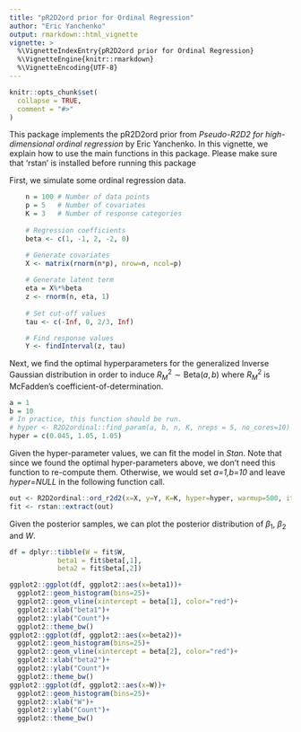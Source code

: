 ```yaml
---
title: "pR2D2ord prior for Ordinal Regression"
author: "Eric Yanchenko"
output: rmarkdown::html_vignette
vignette: >
  %\VignetteIndexEntry{pR2D2ord prior for Ordinal Regression}
  %\VignetteEngine{knitr::rmarkdown}
  %\VignetteEncoding{UTF-8}
---
```


```r
knitr::opts_chunk$set(
  collapse = TRUE,
  comment = "#>"
)
```

This package implements the $\mathsf{pR2D2ord}$ prior from *Pseudo-R2D2 for high-dimensional ordinal regression* by Eric Yanchenko. In this vignette, we explain how to use the main functions in this package. Please make sure that 'rstan' is installed before running this package

First, we simulate some ordinal regression data.

```r
    n = 100 # Number of data points
    p = 5   # Number of covariates
    K = 3   # Number of response categories
    
    # Regression coefficients
    beta <- c(1, -1, 2, -2, 0)

    # Generate covariates
    X <- matrix(rnorm(n*p), nrow=n, ncol=p)
    
    # Generate latent term
    eta = X%*%beta
    z <- rnorm(n, eta, 1)
    
    # Set cut-off values
    tau <- c(-Inf, 0, 2/3, Inf)

    # Find response values
    Y <- findInterval(z, tau)
```


Next, we find the optimal hyperparameters for the generalized Inverse Gaussian distribution in order to induce $R^2_M\sim\mathsf{Beta}(a,b)$ where $R^2_M$ is McFadden's coefficient-of-determination.

```r
a = 1
b = 10
# In practice, this function should be run.
# hyper <- R2D2ordinal::find_param(a, b, n, K, nreps = 5, no_cores=10)
hyper = c(0.045, 1.05, 1.05)
```


Given the hyper-parameter values, we can fit the model in *Stan*. Note that since we found the optimal hyper-parameters above, we don't need this function to re-compute them. Otherwise, we would set *a=1,b=10* and leave *hyper=NULL* in the following function call.

```r
out <- R2D2ordinal::ord_r2d2(x=X, y=Y, K=K, hyper=hyper, warmup=500, iter=1500, verbose=FALSE)
fit <- rstan::extract(out)
```

Given the posterior samples, we can plot the posterior distribution of $\beta_1$, $\beta_2$ and $W$.

```r
df = dplyr::tibble(W = fit$W,
            beta1 = fit$beta[,1],
            beta2 = fit$beta[,2])

ggplot2::ggplot(df, ggplot2::aes(x=beta1))+
  ggplot2::geom_histogram(bins=25)+
  ggplot2::geom_vline(xintercept = beta[1], color="red")+
  ggplot2::xlab("beta1")+
  ggplot2::ylab("Count")+
  ggplot2::theme_bw()
ggplot2::ggplot(df, ggplot2::aes(x=beta2))+
  ggplot2::geom_histogram(bins=25)+
  ggplot2::geom_vline(xintercept = beta[2], color="red")+
  ggplot2::xlab("beta2")+
  ggplot2::ylab("Count")+
  ggplot2::theme_bw()
ggplot2::ggplot(df, ggplot2::aes(x=W))+
  ggplot2::geom_histogram(bins=25)+
  ggplot2::xlab("W")+
  ggplot2::ylab("Count")+
  ggplot2::theme_bw()
```

